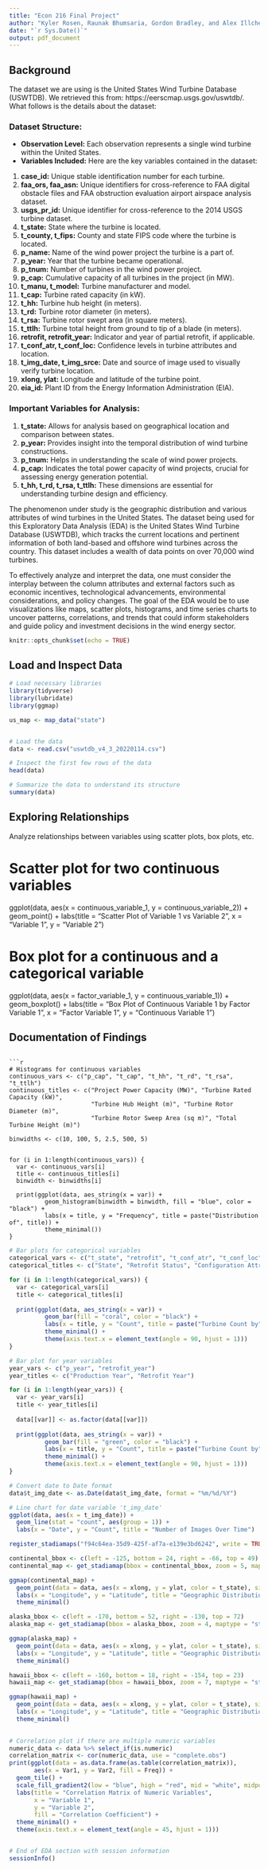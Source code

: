 ```yaml
---
title: "Econ 216 Final Project"
author: "Kyler Rosen, Raunak Bhumsaria, Gordon Bradley, and Alex Illchev"
date: "`r Sys.Date()`"
output: pdf_document
---
```



## Background
The dataset we are using is the United States Wind Turbine Database (USWTDB). We retrieved this from: https://eerscmap.usgs.gov/uswtdb/. What follows is the details about the dataset:

### Dataset Structure:

- **Observation Level:** Each observation represents a single wind turbine within the United States.
- **Variables Included:** Here are the key variables contained in the dataset:

1. **case_id:** Unique stable identification number for each turbine.
2. **faa_ors, faa_asn:** Unique identifiers for cross-reference to FAA digital obstacle files and FAA obstruction evaluation airport airspace analysis dataset.
3. **usgs_pr_id:** Unique identifier for cross-reference to the 2014 USGS turbine dataset.
4. **t_state:** State where the turbine is located.
5. **t_county, t_fips:** County and state FIPS code where the turbine is located.
6. **p_name:** Name of the wind power project the turbine is a part of.
7. **p_year:** Year that the turbine became operational.
8. **p_tnum:** Number of turbines in the wind power project.
9. **p_cap:** Cumulative capacity of all turbines in the project (in MW).
10. **t_manu, t_model:** Turbine manufacturer and model.
11. **t_cap:** Turbine rated capacity (in kW).
12. **t_hh:** Turbine hub height (in meters).
13. **t_rd:** Turbine rotor diameter (in meters).
14. **t_rsa:** Turbine rotor swept area (in square meters).
15. **t_ttlh:** Turbine total height from ground to tip of a blade (in meters).
16. **retrofit, retrofit_year:** Indicator and year of partial retrofit, if applicable.
17. **t_conf_atr, t_conf_loc:** Confidence levels in turbine attributes and location.
18. **t_img_date, t_img_srce:** Date and source of image used to visually verify turbine location.
19. **xlong, ylat:** Longitude and latitude of the turbine point.
20. **eia_id:** Plant ID from the Energy Information Administration (EIA).

### Important Variables for Analysis:

1. **t_state:** Allows for analysis based on geographical location and comparison between states.
2. **p_year:** Provides insight into the temporal distribution of wind turbine constructions.
3. **p_tnum:** Helps in understanding the scale of wind power projects.
4. **p_cap:** Indicates the total power capacity of wind projects, crucial for assessing energy generation potential.
5. **t_hh, t_rd, t_rsa, t_ttlh:** These dimensions are essential for understanding turbine design and efficiency.
  

The phenomenon under study is the geographic distribution and various attributes of wind turbines in the United States. The dataset being used for this Exploratory Data Analysis (EDA) is the United States Wind Turbine Database (USWTDB), which tracks the current locations and pertinent information of both land-based and offshore wind turbines across the country. This dataset includes a wealth of data points on over 70,000 wind turbines.

To effectively analyze and interpret the data, one must consider the interplay between the column attributes and external factors such as economic incentives, technological advancements, environmental considerations, and policy changes. The goal of the EDA would be to use visualizations like maps, scatter plots, histograms, and time series charts to uncover patterns, correlations, and trends that could inform stakeholders and guide policy and investment decisions in the wind energy sector.


```r
knitr::opts_chunk$set(echo = TRUE)
```


## Load and Inspect Data

```r
# Load necessary libraries
library(tidyverse)
library(lubridate)
library(ggmap)

us_map <- map_data("state")


# Load the data
data <- read.csv("uswtdb_v4_3_20220114.csv")

# Inspect the first few rows of the data
head(data)

# Summarize the data to understand its structure
summary(data)
```

## Exploring Relationships

Analyze relationships between variables using scatter plots, box plots, etc.


# Scatter plot for two continuous variables
ggplot(data, aes(x = continuous_variable_1, y = continuous_variable_2)) + 
  geom_point() + 
  labs(title = "Scatter Plot of Variable 1 vs Variable 2", x = "Variable 1", y = "Variable 2")

# Box plot for a continuous and a categorical variable
ggplot(data, aes(x = factor_variable_1, y = continuous_variable_1)) + 
  geom_boxplot() + 
  labs(title = "Box Plot of Continuous Variable 1 by Factor Variable 1", x = "Factor Variable 1", y = "Continuous Variable 1")

## Documentation of Findings

```

```r
# Histograms for continuous variables
continuous_vars <- c("p_cap", "t_cap", "t_hh", "t_rd", "t_rsa", "t_ttlh")
continuous_titles <- c("Project Power Capacity (MW)", "Turbine Rated Capacity (kW)", 
                       "Turbine Hub Height (m)", "Turbine Rotor Diameter (m)", 
                       "Turbine Rotor Sweep Area (sq m)", "Total Turbine Height (m)")

binwidths <- c(10, 100, 5, 2.5, 500, 5)


for (i in 1:length(continuous_vars)) {
  var <- continuous_vars[i]
  title <- continuous_titles[i]
  binwidth <- binwidths[i]
  
  print(ggplot(data, aes_string(x = var)) +
          geom_histogram(binwidth = binwidth, fill = "blue", color = "black") +
          labs(x = title, y = "Frequency", title = paste("Distribution of", title)) +
          theme_minimal())
}

```

```r
# Bar plots for categorical variables
categorical_vars <- c("t_state", "retrofit", "t_conf_atr", "t_conf_loc")
categorical_titles <- c("State", "Retrofit Status", "Configuration Attribute", "Configuration Location")

for (i in 1:length(categorical_vars)) {
  var <- categorical_vars[i]
  title <- categorical_titles[i]
  
  print(ggplot(data, aes_string(x = var)) +
          geom_bar(fill = "coral", color = "black") +
          labs(x = title, y = "Count", title = paste("Turbine Count by", title)) +
          theme_minimal() +
          theme(axis.text.x = element_text(angle = 90, hjust = 1)))
}

```

```r
# Bar plot for year variables
year_vars <- c("p_year", "retrofit_year")
year_titles <- c("Production Year", "Retrofit Year")

for (i in 1:length(year_vars)) {
  var <- year_vars[i]
  title <- year_titles[i]
  
  data[[var]] <- as.factor(data[[var]])
  
  print(ggplot(data, aes_string(x = var)) +
          geom_bar(fill = "green", color = "black") +
          labs(x = title, y = "Count", title = paste("Turbine Count by", title)) +
          theme_minimal() +
          theme(axis.text.x = element_text(angle = 90, hjust = 1)))
}

```

```r

# Convert date to Date format
data$t_img_date <- as.Date(data$t_img_date, format = "%m/%d/%Y")

# Line chart for date variable 't_img_date'
ggplot(data, aes(x = t_img_date)) +
  geom_line(stat = "count", aes(group = 1)) +
  labs(x = "Date", y = "Count", title = "Number of Images Over Time")

```

```r
register_stadiamaps("f94c64ea-35d9-425f-af7a-e139e3bd6242", write = TRUE)

continental_bbox <- c(left = -125, bottom = 24, right = -66, top = 49)
continental_map <- get_stadiamap(bbox = continental_bbox, zoom = 5, maptype = "stamen_toner_lite")

ggmap(continental_map) +
  geom_point(data = data, aes(x = xlong, y = ylat, color = t_state), size = 1) +
  labs(x = "Longitude", y = "Latitude", title = "Geographic Distribution of Turbines in Continental US") +
  theme_minimal()

alaska_bbox <- c(left = -170, bottom = 52, right = -130, top = 72)
alaska_map <- get_stadiamap(bbox = alaska_bbox, zoom = 4, maptype = "stamen_toner_lite")

ggmap(alaska_map) +
  geom_point(data = data, aes(x = xlong, y = ylat, color = t_state), size = 1) +
  labs(x = "Longitude", y = "Latitude", title = "Geographic Distribution of Turbines in Alaska") +
  theme_minimal()

hawaii_bbox <- c(left = -160, bottom = 18, right = -154, top = 23)
hawaii_map <- get_stadiamap(bbox = hawaii_bbox, zoom = 7, maptype = "stamen_toner_lite")

ggmap(hawaii_map) +
  geom_point(data = data, aes(x = xlong, y = ylat, color = t_state), size = 1) +
  labs(x = "Longitude", y = "Latitude", title = "Geographic Distribution of Turbines in Hawaii") +
  theme_minimal()
  
```

```r

# Correlation plot if there are multiple numeric variables
numeric_data <- data %>% select_if(is.numeric)
correlation_matrix <- cor(numeric_data, use = "complete.obs")
print(ggplot(data = as.data.frame(as.table(correlation_matrix)),
       aes(x = Var1, y = Var2, fill = Freq)) +
  geom_tile() +
  scale_fill_gradient2(low = "blue", high = "red", mid = "white", midpoint = 0, limit = c(-1,1)) +
  labs(title = "Correlation Matrix of Numeric Variables",
       x = "Variable 1", 
       y = "Variable 2", 
       fill = "Correlation Coefficient") +
  theme_minimal() +
  theme(axis.text.x = element_text(angle = 45, hjust = 1)))


# End of EDA section with session information
sessionInfo()
```
